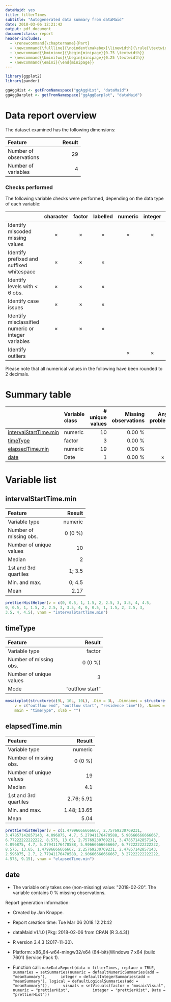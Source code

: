 ```yaml
---
dataMaid: yes
title: filterTimes
subtitle: "Autogenerated data summary from dataMaid"
date: 2018-03-06 12:21:42
output: pdf_document
documentclass: report
header-includes:
  - \renewcommand{\chaptername}{Part}
  - \newcommand{\fullline}{\noindent\makebox[\linewidth]{\rule{\textwidth}{0.4pt}}}
  - \newcommand{\bminione}{\begin{minipage}{0.75 \textwidth}}
  - \newcommand{\bminitwo}{\begin{minipage}{0.25 \textwidth}}
  - \newcommand{\emini}{\end{minipage}}
---
```

```r
library(ggplot2)
library(pander)
```
```r
ggAggHist <- getFromNamespace("ggAggHist", "dataMaid")
ggAggBarplot <- getFromNamespace("ggAggBarplot", "dataMaid")
```
# Data report overview
The dataset examined has the following dimensions:


---------------------------------
Feature                    Result
------------------------ --------
Number of observations         29

Number of variables             4
---------------------------------




### Checks performed
The following variable checks were performed, depending on the data type of each variable:

----------------------------------------------------------------------------------------------------------------------------------
&nbsp;                                                 character    factor    labelled   numeric    integer    logical     Date   
----------------------------------------------------- ----------- ---------- ---------- ---------- ---------- --------- ----------
Identify miscoded missing values                       $\times$    $\times$   $\times$   $\times$   $\times$             $\times$ 

Identify prefixed and suffixed whitespace              $\times$    $\times$   $\times$                                            

Identify levels with < 6 obs.                          $\times$    $\times$   $\times$                                            

Identify case issues                                   $\times$    $\times$   $\times$                                            

Identify misclassified numeric or integer variables    $\times$    $\times$   $\times$                                            

Identify outliers                                                                        $\times$   $\times$             $\times$ 
----------------------------------------------------------------------------------------------------------------------------------




Please note that all numerical values in the following have been rounded to 2 decimals.


# Summary table

---------------------------------------------------------------------------------------------------
&nbsp;                    Variable class     # unique values   Missing observations  Any problems? 
------------------------- ---------------- ----------------- ---------------------- ---------------
[intervalStartTime.min]   numeric                         10                 0.00 %                

[timeType]                factor                           3                 0.00 %                

[elapsedTime.min]         numeric                         19                 0.00 %                

[date]                    Date                             1                 0.00 %    $\times$    
---------------------------------------------------------------------------------------------------




# Variable list
## intervalStartTime.min

\bminione

-----------------------------------
Feature                      Result
------------------------- ---------
Variable type               numeric

Number of missing obs.      0 (0 %)

Number of unique values          10

Median                            2

1st and 3rd quartiles        1; 3.5

Min. and max.                0; 4.5

Mean                           2.17
-----------------------------------


\emini
\bminitwo
```r
prettierHistHelper(v = c(0, 0.5, 1, 1.5, 2, 2.5, 3, 3.5, 4, 4.5, 
0, 0.5, 1, 1.5, 2, 2.5, 3, 3.5, 4, 0, 0.5, 1, 1.5, 2, 2.5, 3, 
3.5, 4, 4.5), vnam = "intervalStartTime.min")
```
\emini




\fullline

## timeType

\bminione

-------------------------------------------
Feature                              Result
------------------------- -----------------
Variable type                        factor

Number of missing obs.              0 (0 %)

Number of unique values                   3

Mode                        "outflow start"
-------------------------------------------


\emini
\bminitwo
```r
mosaicplot(structure(c(9L, 10L, 10L), .Dim = 3L, .Dimnames = structure(list(
    v = c("outflow end", "outflow start", "residence time")), .Names = "v"), class = "table"), 
    main = "timeType", xlab = "")
```
\emini




\fullline

## elapsedTime.min

\bminione

---------------------------------------
Feature                          Result
------------------------- -------------
Variable type                   numeric

Number of missing obs.          0 (0 %)

Number of unique values              19

Median                              4.1

1st and 3rd quartiles        2.76; 5.91

Min. and max.               1.48; 13.65

Mean                               5.04
---------------------------------------


\emini
\bminitwo
```r
prettierHistHelper(v = c(1.47996666666667, 2.75769230769231, 
3.47857142857143, 4.096875, 4.7, 5.27941176470588, 5.90666666666667, 
6.77222222222222, 8.575, 13.65, 2.75769230769231, 3.47857142857143, 
4.096875, 4.7, 5.27941176470588, 5.90666666666667, 6.77222222222222, 
8.575, 13.65, 1.47996666666667, 2.25769230769231, 2.47857142857143, 
2.596875, 2.7, 2.77941176470588, 2.90666666666667, 3.27222222222222, 
4.575, 9.15), vnam = "elapsedTime.min")
```
\emini




\fullline

## date

* The variable only takes one (non-missing) value: \"2018-02-20\". The variable contains 0 \% missing observations.



\fullline



Report generation information:

 *  Created by Jan Knappe.

 *  Report creation time: Tue Mar 06 2018 12:21:42

 *  dataMaid v1.1.0 [Pkg: 2018-02-06 from CRAN (R 3.4.3)]

 *  R version 3.4.3 (2017-11-30).

 *  Platform: x86_64-w64-mingw32/x64 (64-bit)(Windows 7 x64 (build 7601) Service Pack 1).

 *  Function call: `makeDataReport(data = filterTimes, replace = TRUE, summaries = setSummaries(numeric = defaultNumericSummaries(add = "meanSummary"), 
    integer = defaultIntegerSummaries(add = "meanSummary"), logical = defaultLogicalSummaries(add = "meanSummary")), 
    visuals = setVisuals(factor = "mosaicVisual", numeric = "prettierHist", 
        integer = "prettierHist", Date = "prettierHist"))`


